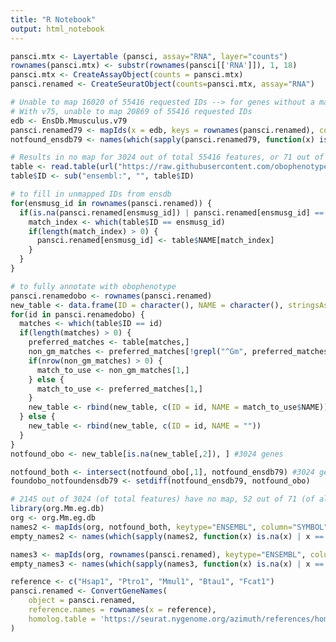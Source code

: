 ```yaml
---
title: "R Notebook"
output: html_notebook
---
```

```r
pansci.mtx <- Layertable (pansci, assay="RNA", layer="counts")
rownames(pansci.mtx) <- substr(rownames(pansci[['RNA']]), 1, 18)
pansci.mtx <- CreateAssayObject(counts = pansci.mtx)
pansci.renamed <- CreateSeuratObject(counts=pansci.mtx, assay="RNA")
```
```r
# Unable to map 16020 of 55416 requested IDs --> for genes without a match it just gives empty 
# With v75, unable to map 20869 of 55416 requested IDs 
edb <- EnsDb.Mmusculus.v79
pansci.renamed79 <- mapIds(x = edb, keys = rownames(pansci.renamed), column = "SYMBOL", keytype = "GENEID")
notfound_ensdb79 <- names(which(sapply(pansci.renamed79, function(x) is.na(x) | x == "")))
```
```r
# Results in no map for 3024 out of total 55416 features, or 71 out of 5000 VFs 
table <- read.table(url("https://raw.githubusercontent.com/obophenotype/brain_table_standards_ontologies/cross_species/src/templates/ensmusg.tsv"), sep="\t", header=TRUE)
table$ID <- sub("ensembl:", "", table$ID)

# to fill in unmapped IDs from ensdb
for(ensmusg_id in rownames(pansci.renamed)) {
  if(is.na(pansci.renamed[ensmusg_id]) | pansci.renamed[ensmusg_id] == "") {
    match_index <- which(table$ID == ensmusg_id)
    if(length(match_index) > 0) {
      pansci.renamed[ensmusg_id] <- table$NAME[match_index]
    }
  }
}

# to fully annotate with obophenotype 
pansci.renamedobo <- rownames(pansci.renamed)
new_table <- data.frame(ID = character(), NAME = character(), stringsAsFactors = FALSE)
for(id in pansci.renamedobo) {
  matches <- which(table$ID == id)
  if(length(matches) > 0) {
    preferred_matches <- table[matches,]
    non_gm_matches <- preferred_matches[!grepl("^Gm", preferred_matches$NAME),]
    if(nrow(non_gm_matches) > 0) {
      match_to_use <- non_gm_matches[1,]
    } else {
      match_to_use <- preferred_matches[1,]
    }
    new_table <- rbind(new_table, c(ID = id, NAME = match_to_use$NAME))
  } else {
    new_table <- rbind(new_table, c(ID = id, NAME = ""))
  }
}
notfound_obo <- new_table[is.na(new_table[,2]), ] #3024 genes
```
```r
notfound_both <- intersect(notfound_obo[,1], notfound_ensdb79) #3024 genes
foundobo_notfoundensdb79 <- setdiff(notfound_ensdb79, notfound_obo)
```
```r
# 2145 out of 3024 (of total features) have no map, 52 out of 71 (of all VFs) have no map 
library(org.Mm.eg.db)
org <- org.Mm.eg.db
names2 <- mapIds(org, notfound_both, keytype="ENSEMBL", column="SYMBOL")
empty_names2 <- names(which(sapply(names2, function(x) is.na(x) | x == "")))
```
```r
names3 <- mapIds(org, rownames(pansci.renamed), keytype="ENSEMBL", column="SYMBOL")
empty_names3 <- names(which(sapply(names3, function(x) is.na(x) | x == "")))
```
```r
reference <- c("Hsap1", "Ptro1", "Mmul1", "Btau1", "Fcat1")
pansci.renamed <- ConvertGeneNames(
    object = pansci.renamed,
    reference.names = rownames(x = reference),
    homolog.table = 'https://seurat.nygenome.org/azimuth/references/homologs.rds'
)
```